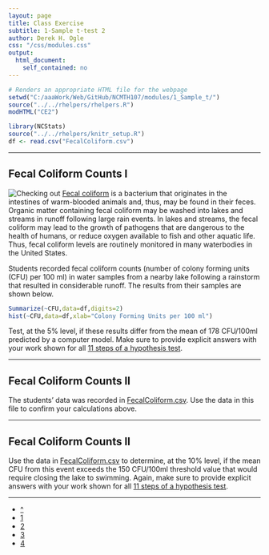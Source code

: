 ```yaml
---
layout: page
title: Class Exercise
subtitle: 1-Sample t-test 2
author: Derek H. Ogle
css: "/css/modules.css"
output:
  html_document:
    self_contained: no
---
```


```r
# Renders an appropriate HTML file for the webpage
setwd("C:/aaaWork/Web/GitHub/NCMTH107/modules/1_Sample_t/")
source("../../rhelpers/rhelpers.R")
modHTML("CE2")
```

```r
library(NCStats)
source("../../rhelpers/knitr_setup.R")
df <- read.csv("FecalColiform.csv")
```

----

## Fecal Coliform Counts I
<img src="http://derekogle.com/NCMTH107/modules/zimgs/warning_sign.jpg" alt="Checking out" class="img-right">
[Fecal coliform](https://en.wikipedia.org/wiki/Fecal_coliform) is a bacterium that originates in the intestines of warm-blooded animals and, thus, may be found in their feces.  Organic matter containing fecal coliform may be washed into lakes and streams in runoff following large rain events.  In lakes and streams, the fecal coliform may lead to the growth of pathogens that are dangerous to the health of humans, or reduce oxygen available to fish and other aquatic life.  Thus, fecal coliform levels are routinely monitored in many waterbodies in the United States.

Students recorded fecal coliform counts (number of colony forming units (CFU) per 100 ml) in water samples from a nearby lake following a rainstorm that resulted in considerable runoff.  The results from their samples are shown below.

```r
Summarize(~CFU,data=df,digits=2)
hist(~CFU,data=df,xlab="Colony Forming Units per 100 ml")
```

Test, at the 5% level, if these results differ from the mean of 178 CFU/100ml predicted by a computer model.  Make sure to provide explicit answers with your work shown for all [11 steps of a hypothesis test](../Hypothesis_Testing/11-steps.html).

----

## Fecal Coliform Counts II
The students' data was recorded in [FecalColiform.csv](FecalColiform.csv).  Use the data in this file to confirm your calculations above.

----

## Fecal Coliform Counts II
Use the data in [FecalColiform.csv](FecalColiform.csv) to determine, at the 10% level, if the mean CFU from this event exceeds the 150 CFU/100ml threshold value that would require closing the lake to swimming.  Again, make sure to provide explicit answers with your work shown for all [11 steps of a hypothesis test](../Hypothesis_Testing/11-steps.html).

----

<div class="text-center">
<ul class="pagination pagination-lg">
  <li><a href="index.html">^</a></li>
  <li><a href="CE1.html">1</a></li>
  <li class="active"><a href="#">2</a></li>
  <li><a href="CE3.html">3</a></li>
  <li><a href="CE4.html">4</a></li>
</ul>
</div>
